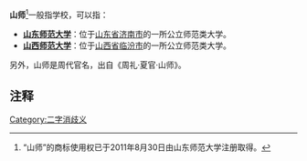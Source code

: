 '''山师'''<ref group="注">“山师”的商标使用权已于2011年8月30日由山东师范大学注册取得。</ref>一般指学校，可以指：
*'''[[山东师范大学|山东师范大学]]'''：位于[[山东省|山东省]][[济南市|济南市]]的一所公立师范类大学。
*'''[[山西师范大学|山西师范大学]]'''：位于[[山西省|山西省]][[临汾市|临汾市]]的一所公立师范类大学。

另外，山师是周代官名，出自《周礼·夏官·山师》。

== 注释 ==
{{Reflist|group="注"}}

[[Category:二字消歧义|Category:二字消歧义]]
{{disambig}}